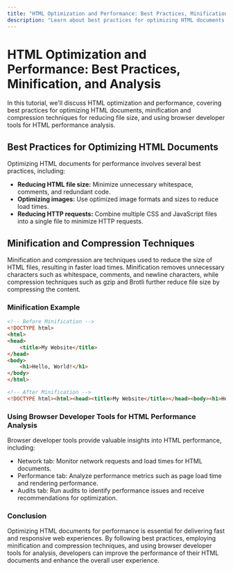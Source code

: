 ```yaml
---
title: "HTML Optimization and Performance: Best Practices, Minification, and Analysis"
description: "Learn about best practices for optimizing HTML documents for performance, minification and compression techniques for reducing file size, and using browser developer tools for HTML performance analysis."
---
```


# HTML Optimization and Performance: Best Practices, Minification, and Analysis

In this tutorial, we'll discuss HTML optimization and performance, covering best practices for optimizing HTML documents, minification and compression techniques for reducing file size, and using browser developer tools for HTML performance analysis.

## Best Practices for Optimizing HTML Documents

Optimizing HTML documents for performance involves several best practices, including:

- **Reducing HTML file size:** Minimize unnecessary whitespace, comments, and redundant code.
- **Optimizing images:** Use optimized image formats and sizes to reduce load times.
- **Reducing HTTP requests:** Combine multiple CSS and JavaScript files into a single file to minimize HTTP requests.

## Minification and Compression Techniques

Minification and compression are techniques used to reduce the size of HTML files, resulting in faster load times. Minification removes unnecessary characters such as whitespace, comments, and newline characters, while compression techniques such as gzip and Brotli further reduce file size by compressing the content.

### Minification Example

```html
<!-- Before Minification -->
<!DOCTYPE html>
<html>
<head>
    <title>My Website</title>
</head>
<body>
    <h1>Hello, World!</h1>
</body>
</html>

<!-- After Minification -->
<!DOCTYPE html><html><head><title>My Website</title></head><body><h1>Hello, World!</h1></body></html>
```
### Using Browser Developer Tools for HTML Performance Analysis
Browser developer tools provide valuable insights into HTML performance, including:

- Network tab: Monitor network requests and load times for HTML documents.
- Performance tab: Analyze performance metrics such as page load time and rendering performance.
- Audits tab: Run audits to identify performance issues and receive recommendations for optimization.
### Conclusion
Optimizing HTML documents for performance is essential for delivering fast and responsive web experiences. By following best practices, employing minification and compression techniques, and using browser developer tools for analysis, developers can improve the performance of their HTML documents and enhance the overall user experience.
